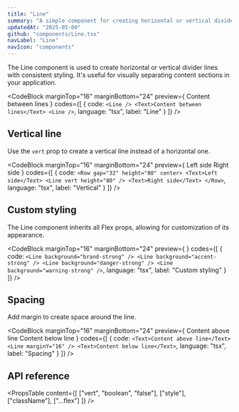 ```yaml
---
title: "Line"
summary: "A simple component for creating horizontal or vertical divider lines with consistent styling."
updatedAt: "2025-05-09"
github: "components/Line.tsx"
navLabel: "Line"
navIcon: "components"
---
```


The Line component is used to create horizontal or vertical divider lines with consistent styling. It's useful for visually separating content sections in your application.

<CodeBlock
  marginTop="16"
  marginBottom="24"
  preview={
    <Column gap="24" fillWidth horizontal="center">
      <Line />
      <Text variant="code-default-m">Content between lines</Text>
      <Line />
    </Column>
  }
  codes={[
    {
      code:
`<Line />
<Text>Content between lines</Text>
<Line />`,
      language: "tsx",
      label: "Line"
    }
  ]}
/>

## Vertical line

Use the `vert` prop to create a vertical line instead of a horizontal one.

<CodeBlock
  marginTop="16"
  marginBottom="24"
  preview={
    <Row gap="32" height="80" center>
      <Text>Left side</Text>
      <Line vert height="80" />
      <Text>Right side</Text>
    </Row>
  }
  codes={[
    {
      code:
`<Row gap="32" height="80" center>
    <Text>Left side</Text>
    <Line vert height="80" />
    <Text>Right side</Text>
</Row>`,
      language: "tsx",
      label: "Vertical"
    }
  ]}
/>

## Custom styling

The Line component inherits all Flex props, allowing for customization of its appearance.

<CodeBlock
  marginTop="16"
  marginBottom="24"
  preview={
    <Column gap="32" paddingY="24" fillWidth>
      <Line background="brand-strong" />
      <Line background="accent-strong" />
      <Line background="danger-strong" />
      <Line background="warning-strong" />
    </Column>
  }
  codes={[
    {
      code:
`<Line background="brand-strong" />
<Line background="accent-strong" />
<Line background="danger-strong" />
<Line background="warning-strong" />`,
      language: "tsx",
      label: "Custom styling"
    }
  ]}
/>

## Spacing

Add margin to create space around the line.

<CodeBlock
  marginTop="16"
  marginBottom="24"
  preview={
    <Column gap="8" fillWidth>
      <Text>Content above line</Text>
      <Line marginY="16" />
      <Text>Content below line</Text>
    </Column>
  }
  codes={[
    {
      code:
`<Text>Content above line</Text>
<Line marginY="16" />
<Text>Content below line</Text>`,
      language: "tsx",
      label: "Spacing"
    }
  ]}
/>

## API reference

<PropsTable
  content={[
    ["vert", "boolean", "false"],
    ["style"],
    ["className"],
    ["...flex"]
  ]}
/>